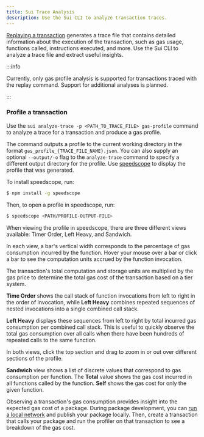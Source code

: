 ```yaml
---
title: Sui Trace Analysis
description: Use the Sui CLI to analyze transaction traces.
---
```


[Replaying a transaction](./replay.mdx) generates a trace file that contains detailed information about the execution of the transaction, such as gas usage, functions called, instructions executed, and more. Use the Sui CLI to analyze a trace file and extract useful insights.

:::info

Currently, only gas profile analysis is supported for transactions traced with the replay command. Support for additional analyses is planned.

:::

### Profile a transaction

Use the `sui analyze-trace -p <PATH_TO_TRACE_FILE> gas-profile` command to analyze a trace for a transaction and produce a gas profile. 

The command outputs a profile to the current working directory in the format `gas_profile_{TRACE_FILE_NAME}.json`. You can also supply an optional `--output/-o` flag to the `analyze-trace` command to specify a different output directory for the profile. Use [speedscope](https://www.speedscope.app/) to display the profile that was generated.

To install speedscope, run:

```sh
$ npm install -g speedscope
```

Then, to open a profile in speedscope, run:

```sh
$ speedscope <PATH/PROFILE-OUTPUT-FILE>
```

When viewing the profile in speedscope, there are three different views available: Timer Order, Left Heavy, and Sandwich. 

In each view, a bar's vertical width corresponds to the percentage of gas consumption incurred by the function. Hover your mouse over a bar or click a bar to see the computation units accrued by the function invocation. 

The transaction's total computation and storage units are multiplied by the gas price to determine the total gas cost of the transaction based on a tier system.

**Time Order** shows the call stack of function invocations from left to right in the order of invocation, while **Left Heavy** combines repeated sequences of nested invocations into a single combined call stack. 

**Left Heavy** displays these sequences from left to right by total incurred gas consumption per combined call stack. This is useful to quickly observe the total gas consumption over all calls when there have been hundreds of repeated calls to the same function.

In both views, click the top section and drag to zoom in or out over different sections of the profile.

**Sandwich** view shows a list of discrete values that correspond to gas consumption per function. The **Total** value shows the gas cost incurred in all functions called by the function. **Self** shows the gas cost for only the given function.

Observing a transaction's gas consumption provides insight into the expected gas cost of a package. During package development, you can [run a local network](/guides/developer/sui-101/local-network.mdx) and publish your package locally. Then, create a transaction that calls your package and run the profiler on that transaction to see a breakdown of the gas cost.
